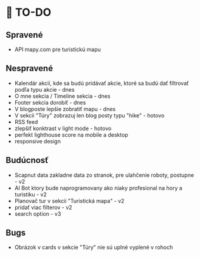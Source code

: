 # 🚀 TO-DO

## Spravené
- API mapy.com pre turistickú mapu

## Nespravené
- Kalendár akcií, kde sa budú pridávať akcie, ktoré sa budú dať filtrovať podľa typu akcie - dnes
- O mne sekcia / Timeline sekcia - dnes
- Footer sekcia dorobiť - dnes
- V blogposte lepšie zobratiť mapu - dnes
- V sekcii "Túry" zobrazuj len blog posty typu "hike" - hotovo
- RSS feed
- zlepšiť konktrast v light mode - hotovo
- perfekt lighthouse score na mobile a desktop
- responsive design

## Budúcnosť
- Scapnut data zakladne data zo stranok, pre ulahčenie roboty, postupne - v2
- AI Bot ktory bude naprogramovany ako niaky profesional na hory a turistiku - v2
- Planovač tur v sekcii "Turistická mapa" - v2
- pridať viac filterov - v2
- search option - v3

## Bugs
- Obrázok v cards v sekcie "Túry" nie sú uplné vyplené v rohoch